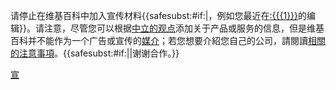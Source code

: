 {{{icon|[[File:Information orange.svg|25px|]] }}}请停止在维基百科中加入宣传材料{{<includeonly>safesubst:</includeonly>#if:{{{1|}}}|，例如您最近在[[:{{{1}}}]]的编辑}}。请注意，尽管您可以根据[[Wikipedia:中立的观点|中立的观点]]添加关于产品或服务的信息，但是维基百科并不能作为一个广告或宣传的[[WP:SOAP|媒介]]；若您想要介紹您自己的公司，請閱讀[[wikipedia:MYCOM|相關的注意事項]]。{{<includeonly>safesubst:</includeonly>#if:{{{2|}}}|{{{2}}}|谢谢合作。}}<!-- Template:Uw-advert2 --><noinclude>
{{Templatesnotice|series = uw-advert|s1 = uw-ad2|s2 = Uw-advert2|max = 4}}
[[Category:用戶警告模板|宣]]
</noinclude>